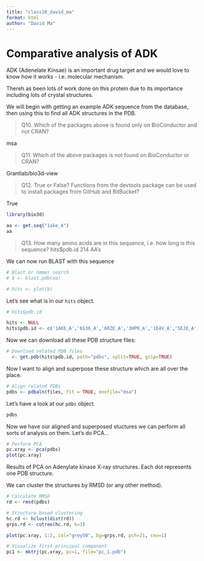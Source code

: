 ```yaml
---
title: "class10_david_ma"
format: html
author: "David Ma"
---
```


# Comparative analysis of ADK

ADK (Adenelate Kinsae) is an important drug target and we would love to know how it works - i.e. molecular mechanism.

Thereh as been lots of work done on this protein due to its importance including lots of crystal structures.

We will begin with getting an example ADK sequence from the database, then using this to find all ADK structures in the PDB.

> Q10. Which of the packages above is found only on BioConductor and not CRAN?

msa

> Q11. Which of the above packages is not found on BioConductor or CRAN?

Grantlab/bio3d-view

> Q12. True or False? Functions from the devtools package can be used to install packages from GitHub and BitBucket?

True

```r
library(bio3d)

aa <- get.seq("1ake_A")
aa
```

> Q13. How many amino acids are in this sequence, i.e. how long is this sequence?
hits$pdb.id
214 AA's

We can now run BLAST with this sequence

```r
# Blast or hmmer search
# b <- blast.pdb(aa)
```

```r
# hits <- plot(b)
```

Let's see what is in our `hits` object.

```r
# hits$pdb.id

hits <- NULL
hits$pdb.id <- c('1AKE_A','6S36_A','6RZE_A','3HPR_A','1E4V_A','5EJE_A','1E4Y_A','3X2S_A','6HAP_A','6HAM_A','4K46_A','3GMT_A','4PZL_A')
```

Now we can download all these PDB structure files:
```r
# Download related PDB files
  <- get.pdb(hits$pdb.id, path="pdbs", split=TRUE, gzip=TRUE)
```

Now I want to align and superpose these structure which are all over the place.

```r
# Align related PDBs
pdbs <- pdbaln(files, fit = TRUE, exefile="msa")
```

Let's have a look at our `pdbs` object.

```r
pdbs
```

Now we have our aligned and superposed stuctures we can perform all sorts of analysis on them. Let's do PCA...

```r
# Perform PCA
pc.xray <- pca(pdbs)
plot(pc.xray)
```

Results of PCA on Adenylate kinase X-ray structures. Each dot represents one PDB structure.

We can cluster the structures by RMSD (or any other method).

```r
# Calculate RMSD
rd <- rmsd(pdbs)

# Structure-based clustering
hc.rd <- hclust(dist(rd))
grps.rd <- cutree(hc.rd, k=3)

plot(pc.xray, 1:2, col="grey50", bg=grps.rd, pch=21, cex=1)


```

```r
# Visualize first principal component
pc1 <- mktrj(pc.xray, pc=1, file="pc_1.pdb")
```

